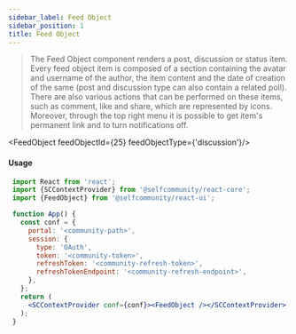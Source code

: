```yaml
---
sidebar_label: Feed Object
sidebar_position: 1
title: Feed Object
---
```


> The Feed Object component renders a post, discussion or status item.<br/>
Every feed object item is composed of a section containing the avatar and username of the author, the item content and the date of creation of the same
(post and discussion type can also contain a related poll).<br/>
There are also various actions that can be performed on these items, such as comment, like and share, which are represented by icons.
Moreover, through the top right menu it is possible to get item's permanent link and to turn notifications off.



<Logged><FeedObject feedObjectId={25} feedObjectType={'discussion'}/></Logged>

#### Usage

```jsx
 import React from 'react';
 import {SCContextProvider} from '@selfcommunity/react-core';
 import {FeedObject} from '@selfcommunity/react-ui';

 function App() {
   const conf = {
     portal: '<community-path>',
     session: {
       type: 'OAuth',
       token: '<community-token>',
       refreshToken: '<community-refresh-token>',
       refreshTokenEndpoint: '<community-refresh-endpoint>',
     },
   };
   return (
     <SCContextProvider conf={conf}><FeedObject /></SCContextProvider>
   );
 }
```